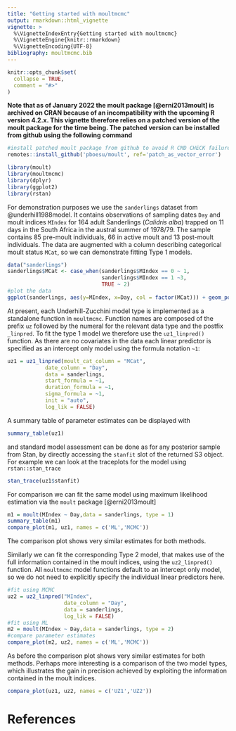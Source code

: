 ```yaml
---
title: "Getting started with moultmcmc"
output: rmarkdown::html_vignette
vignette: >
  %\VignetteIndexEntry{Getting started with moultmcmc}
  %\VignetteEngine{knitr::rmarkdown}
  %\VignetteEncoding{UTF-8}
bibliography: moultmcmc.bib
---
```


```r
knitr::opts_chunk$set(
  collapse = TRUE,
  comment = "#>"
)
```

**Note that as of January 2022 the moult package [@erni2013moult] is archived on CRAN because of an incompatibility with the upcoming R version 4.2.x. This vignette therefore relies on a patched version of the moult package for the time being. The patched version can be installed from github using the following command**

```r
#install patched moult package from github to avoid R CMD CHECK failures on R-devel
remotes::install_github('pboesu/moult', ref='patch_as_vector_error')
```


```r
library(moult)
library(moultmcmc)
library(dplyr)
library(ggplot2)
library(rstan)
```

For demonstration purposes we use the `sanderlings` dataset from @underhill1988model. It contains observations of sampling dates `Day` and moult indices `MIndex` for 164 adult Sanderlings (*Calidris alba*) trapped on 11 days in the South Africa in the austral summer of 1978/79. The sample contains 85 pre-moult individuals, 66 in active moult and 13 post-moult individuals. The data are augmented with a column describing categorical moult status `MCat`, so we can demonstrate fitting Type 1 models.

```r
data("sanderlings")
sanderlings$MCat <- case_when(sanderlings$MIndex == 0 ~ 1,
                              sanderlings$MIndex == 1 ~3,
                              TRUE ~ 2)
#plot the data
ggplot(sanderlings, aes(y=MIndex, x=Day, col = factor(MCat))) + geom_point() +theme_classic()
```

At present, each Underhill-Zucchini model type is implemented as a standalone function in `moultmcmc`. Function names are composed of the prefix `uz` followed by the numeral for the relevant data type and the postfix `_linpred`. To fit the type 1 model we therefore use the `uz1_linpred()` function. As there are no covariates in the data each linear predictor is specified as an intercept only model using the formula notation `~1`:
```r
uz1 = uz1_linpred(moult_cat_column = "MCat",
            date_column = "Day",
            data = sanderlings,
            start_formula = ~1,
            duration_formula = ~1,
            sigma_formula = ~1,
            init = "auto",
            log_lik = FALSE)
```
A summary table of parameter estimates can be displayed with
```r
summary_table(uz1)
```
and standard model assessment can be done as for any posterior sample from Stan, by directly accessing the `stanfit` slot of the returned S3 object. For example we can look at the traceplots for the model using `rstan::stan_trace`
```r
stan_trace(uz1$stanfit)
```

For comparison we can fit the same model using maximum likelihood estimation via the `moult` package [@erni2013moult]
```r
m1 = moult(MIndex ~ Day,data = sanderlings, type = 1)
summary_table(m1)
compare_plot(m1, uz1, names = c('ML','MCMC'))
```

The comparison plot shows very similar estimates for both methods.

Similarly we can fit the corresponding Type 2 model, that makes use of the full information contained in the moult indices, using the `uz2_linpred()` function. All `moultmcmc` model functions default to an intercept only model, so we do not need to explicitly specify the individual linear predictors here.

```r
#fit using MCMC
uz2 = uz2_linpred("MIndex",
                  date_column = "Day",
                  data = sanderlings,
                  log_lik = FALSE)
#fit using ML
m2 = moult(MIndex ~ Day,data = sanderlings, type = 2)
#compare parameter estimates
compare_plot(m2, uz2, names = c('ML','MCMC'))
```

As before the comparison plot shows very similar estimates for both methods. Perhaps more interesting is a comparison of the two model types, which illustrates the gain in precision achieved by exploiting the information contained in the moult indices.
```r
compare_plot(uz1, uz2, names = c('UZ1','UZ2'))
```

# References

